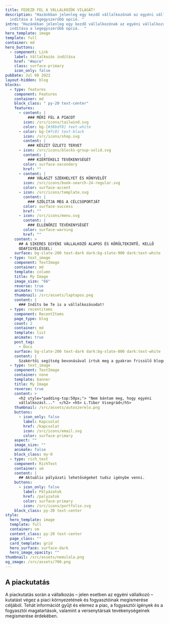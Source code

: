 ```yaml
---
title: FEDEZD FEL A VÁLLALKOZÓK VILÁGÁT!
description: "Hazánkban jelenleg egy kezdő vállalkozónak az egyéni vállalkozás
  indítása a legegyszerűbb opció. "
intro: "Hazánkban jelenleg egy kezdő vállalkozónak az egyéni vállalkozás
  indítása a legegyszerűbb opció.  "
hero_template: image
template: full
container: md
hero_buttons:
  - component: Link
    label: Vállalkozás indítása
    href: "#more"
    class: surface-primary
    icon_only: false
pubDate: Jul 08 2022
layout-hidden: blog
blocks:
  - type: features
    component: Features
    container: md
    block_class: " py-20 text-center"
    features:
      - content: |
          ### MÉRI FEL A PIACOT
        icon: /src/icons/tailwind.svg
        color: bg-[#38bdf8] text-white
      - color: bg-[#fc0] text-black
        icon: /src/icons/shop.svg
        content: |
          ### KÉSZÍT ÜZLETI TERVET
      - icon: /src/icons/blocks-group-solid.svg
        content: |
          ### KIÉRTÉKELI TEVÉKENYSÉGÉT
        color: surface-secondary
        href: ""
      - content: |
          ### VÁLASZT SZÉKHELYET ÉS KÖNYVELŐT
        icon: /src/icons/book-search-24-regular.svg
        color: surface-accent
      - icon: /src/icons/template.svg
        content: |
          ### SZÓLITJA MEG A CÉLCSOPORTJÁT
        color: surface-success
        href: ""
      - icon: /src/icons/menu.svg
        content: |
          ### ELLENŐRZI TEVÉKENYSÉGÉT
        color: surface-warning
        href: ""
    content: >
      ## A SIKERES EGYÉNI VÁLLALKOZÓ ALAPOS ÉS KÖRÜLTEKINTŐ, KELLŐ
      ODAFIGYELÉSSEL:
    surface: bg-slate-200 text-dark dark:bg-slate-900 dark:text-white
  - type: text_image
    component: TextImage
    container: md
    template: column
    title: My Image
    image_size: "66"
    reverse: true
    animate: true
    thumbnail: /src/assets/laptopos.png
    content: |
      ### Indíts be Te is a vállalkozásodat!
  - type: recentitems
    component: RecentItems
    page_type: blog
    count: 2
    container: md
    template: list
    animate: true
    post_tag:
      - Docs
    surface: bg-slate-200 text-dark dark:bg-slate-800 dark:text-white
    content: |
      Szakértői segítség bevonásával írtuk meg a gyakran frissülő blogot.
  - type: text_image
    component: TextImage
    container: none
    template: banner
    title: My Image
    reverse: true
    content: >
      <h2 style="padding-top:50px;"> "Nem bántam meg, hogy egyéni
      vállalkozást..."  </h2> <h5> L.Tibor Visegrád</h5>
    thumbnail: /src/assets/autoszerelo.png
    buttons:
      - icon_only: false
        label: Kapcsolat
        href: /kapcsolat
        icon: /src/icons/email.svg
        color: surface-primary
    aspect: ""
    image_size: ""
    animate: false
    block_class: my-0
  - type: rich_text
    component: RichText
    container: sm
    content: |
      ## Aktuális pályázati lehetőségeket tudsz igénybe venni.
    buttons:
      - icon_only: false
        label: Pályázatok
        href: /palyzatok
        color: surface-primary
        icon: /src/icons/portfolio.svg
    block_class: py-20 text-center
style:
  hero_template: image
  template: full
  container: sm
  content_class: py-20 text-center
  page_class: ""
  card_template: grid
  hero_surface: surface-dark
  hero_image_opacity: ""
thumbnail: /src/assets/nemulala.png
og_image: /src/assets/700.png
---
```


## A piackutatás

A piackutatás során a vállalkozás – jelen esetben az egyéni vállalkozó – kutatást végez a piaci környezetének és fogyasztóinak megismerése céljából. Tehát információt gyűjt és elemez a piac, a fogyasztói igények és a fogyasztói magatartások, valamint a versenytársak tevékenységeinek megismerése érdekében.
